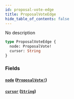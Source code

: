 ```yaml
---
id: proposal-vote-edge
title: ProposalVoteEdge
hide_table_of_contents: false
---
```



No description

```graphql
type ProposalVoteEdge {
  node: ProposalVote!
  cursor: String
}
```


### Fields

#### [`node`](#) ([`ProposalVote!`](/docs/testnet/graphql/objects/proposal-vote))




#### [`cursor`](#) ([`String`](/docs/testnet/graphql/scalars/string))






